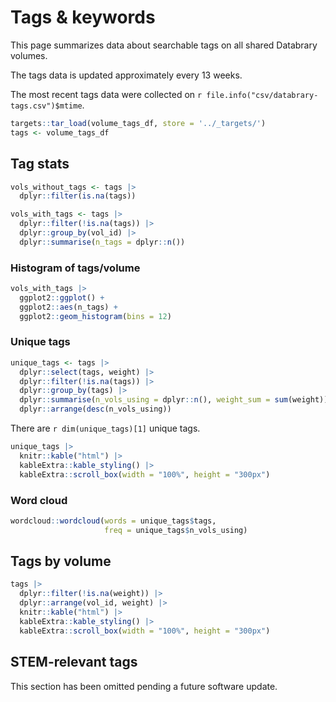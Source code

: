 # Tags & keywords

This page summarizes data about searchable tags on all shared Databrary volumes.

The tags data is updated approximately every 13 weeks.

The most recent tags data were collected on `r file.info("csv/databrary-tags.csv")$mtime`.

```r
targets::tar_load(volume_tags_df, store = '../_targets/')
tags <- volume_tags_df
```

## Tag stats {-}

```r
vols_without_tags <- tags |>
  dplyr::filter(is.na(tags))

vols_with_tags <- tags |>
  dplyr::filter(!is.na(tags)) |>
  dplyr::group_by(vol_id) |>
  dplyr::summarise(n_tags = dplyr::n())
```

### Histogram of tags/volume {-}

```r
vols_with_tags |>
  ggplot2::ggplot() +
  ggplot2::aes(n_tags) +
  ggplot2::geom_histogram(bins = 12)
```

### Unique tags {-}

```r
unique_tags <- tags |>
  dplyr::select(tags, weight) |>
  dplyr::filter(!is.na(tags)) |>
  dplyr::group_by(tags) |>
  dplyr::summarise(n_vols_using = dplyr::n(), weight_sum = sum(weight)) |>
  dplyr::arrange(desc(n_vols_using))
```

There are `r dim(unique_tags)[1]` unique tags.

```r
unique_tags |>
  knitr::kable("html") |>
  kableExtra::kable_styling() |>
  kableExtra::scroll_box(width = "100%", height = "300px")
```

### Word cloud {-}

```r
wordcloud::wordcloud(words = unique_tags$tags, 
                     freq = unique_tags$n_vols_using)
```

## Tags by volume {-}

```r
tags |> 
  dplyr::filter(!is.na(weight)) |>
  dplyr::arrange(vol_id, weight) |>
  knitr::kable("html") |>
  kableExtra::kable_styling() |>
  kableExtra::scroll_box(width = "100%", height = "300px")
```

## STEM-relevant tags {-}

This section has been omitted pending a future software update.
